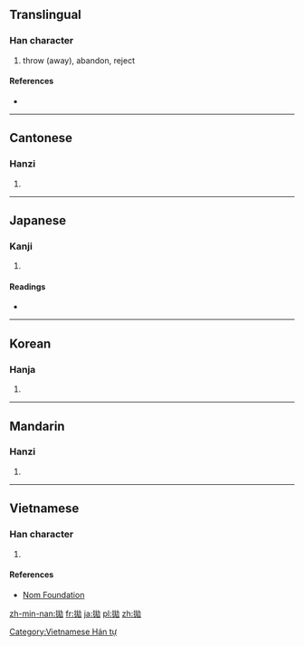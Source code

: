 {{also|抛}}
==Translingual==

===Han character===
{{Han char|rn=64|rad=手|as=05|sn=8|four=5401<sub>2</sub>|canj=手大山尸 (QKUS)}}

# throw (away), abandon, reject

====References====
* {{Han ref|kx=0425.030|dkj=11948|dj=0773.070|hdz=31842.020|uh=62CB|ud=25291|bh=A9DF|bd=43487}}

----

==Cantonese==

===Hanzi===
{{yue-hanzi|jyut=[[paau1]]|y=paau1|sim=抛}}

# {{defn|lang=yue|sort=手05}}

----

==Japanese==

===Kanji===
{{ja-kanji|grade=|rs=手05}}

# {{defn|lang=ja|sort=手05}}

====Readings====
* {{ja-readings|on=[[ほう]] (hō)|kun=[[なげうつ]] (nageutsu)}}

----

==Korean==

===Hanja===
{{ko-hanja|hangeul=포|eumhun=|rv=po|mr=p'o|y=pho}}

# {{defn|lang=ko|sort=手05}}

----

==Mandarin==

===Hanzi===
{{cmn-hanzi|sim=抛|pin=[[pāo]] ([[pao1]])|wg=p'ao<sup>1</sup>}}

# {{defn|lang=cmn|sort=手05}}

----

==Vietnamese==

===Han character===
{{vi-hantu|[[phao]]|rs=手05}}

# {{defn|lang=vi|sort=手05}}

====References====
*[http://nomfoundation.org/common/nom_details.php?codepoint=62cb Nom Foundation]

[[Category:Vietnamese Hán tự]]

[[zh-min-nan:拋]]
[[fr:拋]]
[[ja:拋]]
[[pl:拋]]
[[zh:拋]]